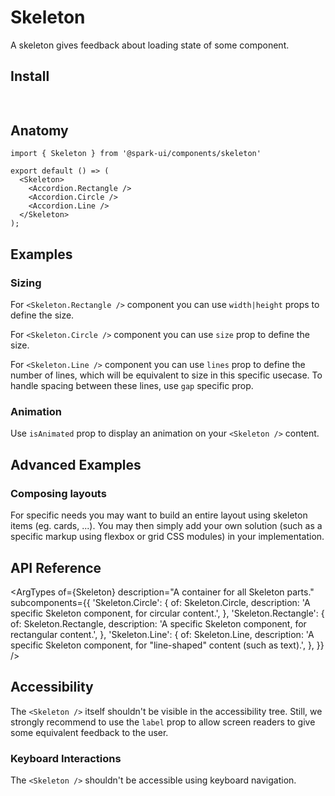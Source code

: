 


<Meta of={stories} />

# Skeleton

A skeleton gives feedback about loading state of some component.

<Canvas of={stories.Default} />

## Install

```sh
npm install @spark-ui/components
```

## Anatomy

```tsx
import { Skeleton } from '@spark-ui/components/skeleton'

export default () => (
  <Skeleton>
    <Accordion.Rectangle />
    <Accordion.Circle />
    <Accordion.Line />
  </Skeleton>
);
```

## Examples

### Sizing

For `<Skeleton.Rectangle />` component you can use `width|height` props to define the size.

<Canvas of={stories.RectangleSize} />

For `<Skeleton.Circle />` component you can use `size` prop to define the size.

<Canvas of={stories.CircleSize} />

For `<Skeleton.Line />` component you can use `lines` prop to define the number of lines, which will
be equivalent to size in this specific usecase. To handle spacing between these lines, use `gap` specific prop.

<Canvas of={stories.LineSize} />

### Animation

Use `isAnimated` prop to display an animation on your `<Skeleton />` content.

<Canvas of={stories.Animation} />

## Advanced Examples

### Composing layouts

For specific needs you may want to build an entire layout using skeleton items (eg. cards, ...). You may then simply add your own solution (such as a specific markup using flexbox or grid CSS modules) in your implementation.

<Canvas of={stories.Layout} />

## API Reference

<ArgTypes
  of={Skeleton}
  description="A container for all Skeleton parts."
  subcomponents={{
    'Skeleton.Circle': {
      of: Skeleton.Circle,
      description: 'A specific Skeleton component, for circular content.',
    },
    'Skeleton.Rectangle': {
      of: Skeleton.Rectangle,
      description: 'A specific Skeleton component, for rectangular content.',
    },
    'Skeleton.Line': {
      of: Skeleton.Line,
      description: 'A specific Skeleton component, for "line-shaped" content (such as text).',
    },
  }}
/>

## Accessibility

<A11yReport of="skeleton" />

The `<Skeleton />` itself shouldn't be visible in the accessibility tree. Still, we strongly recommend to use the `label` prop to allow screen readers to give some equivalent feedback to the user.

### Keyboard Interactions

The `<Skeleton />` shouldn't be accessible using keyboard navigation.
